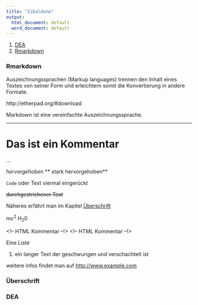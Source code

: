 ```yaml
---
title: "Zibaldone"
output:
  html_document: default
  word_document: default
---
```


#. [DEA]
#. [Rmarkdown]




### Rmarkdown
Auszeichnungssprachen (Markup languages) trennen den Inhalt eines Textes von seiner Form und erleichtern somit die Konvertierung in andere Formate.

http://etherpad.org/#download 


Markdown ist eine vereinfachte Auszeichnungssprache.

---
# Das ist ein Kommentar
...

*hervorgehoben*
** stark hervorgehoben**

`Code`
oder Text viermal eingerückt

~~durchgestrichener Text~~

Näheres erfährt man im Kapitel [Überschrift]

mc^2^
H~2~0

<!-- HTML Kommentar --!>
<!-- HTML Kommentar --!>

Eine Liste

#.  ein langer Text der geschwungen und verschachtelt ist 



weitere infos findet man auf <http://www.example.com>

### Überschrift




### DEA